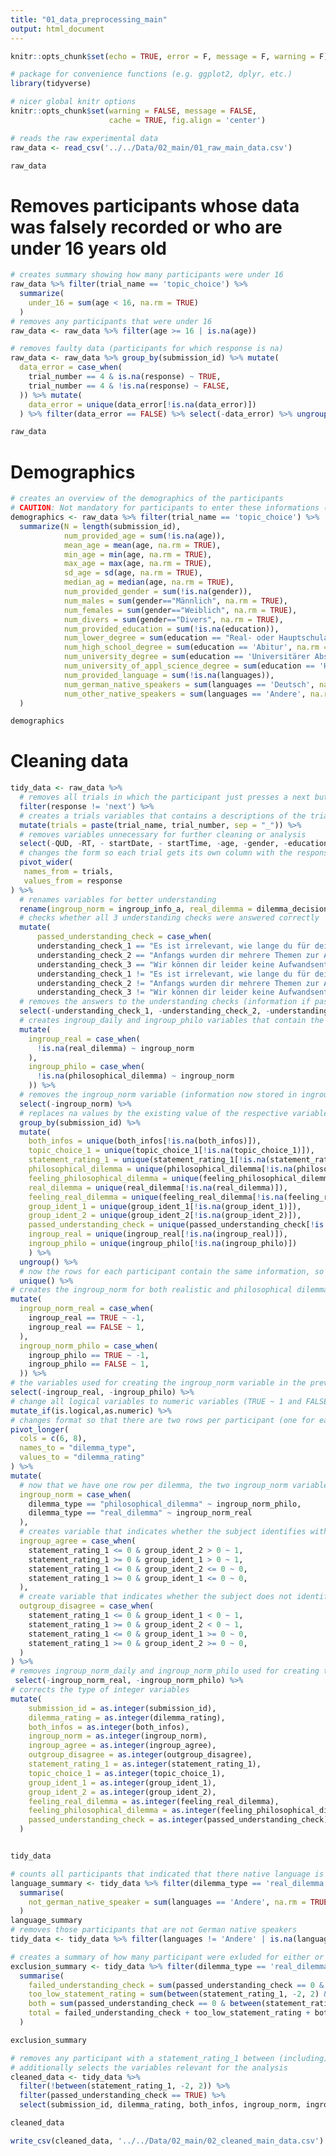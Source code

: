 ```yaml
---
title: "01_data_preprocessing_main"
output: html_document
---
```


```r

knitr::opts_chunk$set(echo = TRUE, error = F, message = F, warning = F)

```

```r

# package for convenience functions (e.g. ggplot2, dplyr, etc.)
library(tidyverse)

# nicer global knitr options
knitr::opts_chunk$set(warning = FALSE, message = FALSE, 
                      cache = TRUE, fig.align = 'center')
```


```r
# reads the raw experimental data
raw_data <- read_csv('../../Data/02_main/01_raw_main_data.csv')

raw_data
```

# Removes participants whose data was falsely recorded or who are under 16 years old
```r
# creates summary showing how many participants were under 16
raw_data %>% filter(trial_name == 'topic_choice') %>% 
  summarize(
    under_16 = sum(age < 16, na.rm = TRUE)
  )
# removes any participants that were under 16
raw_data <- raw_data %>% filter(age >= 16 | is.na(age))

# removes faulty data (participants for which response is na)
raw_data <- raw_data %>% group_by(submission_id) %>% mutate(
  data_error = case_when(
    trial_number == 4 & is.na(response) ~ TRUE,
    trial_number == 4 & !is.na(response) ~ FALSE,
  )) %>% mutate(
    data_error = unique(data_error[!is.na(data_error)])
  ) %>% filter(data_error == FALSE) %>% select(-data_error) %>% ungroup()

raw_data
```


# Demographics

```r
# creates an overview of the demographics of the participants
# CAUTION: Not mandatory for participants to enter these informations (therefore na values possible)
demographics <- raw_data %>% filter(trial_name == 'topic_choice') %>%
  summarize(N = length(submission_id),
            num_provided_age = sum(!is.na(age)),
            mean_age = mean(age, na.rm = TRUE),
            min_age = min(age, na.rm = TRUE),
            max_age = max(age, na.rm = TRUE),
            sd_age = sd(age, na.rm = TRUE),
            median_ag = median(age, na.rm = TRUE),
            num_provided_gender = sum(!is.na(gender)),
            num_males = sum(gender=="Männlich", na.rm = TRUE),
            num_females = sum(gender=="Weiblich", na.rm = TRUE),
            num_divers = sum(gender=="Divers", na.rm = TRUE),
            num_provided_education = sum(!is.na(education)),
            num_lower_degree = sum(education == "Real- oder Hauptschulabschluss", na.rm = TRUE),
            num_high_school_degree = sum(education == 'Abitur', na.rm = TRUE),
            num_university_degree = sum(education == 'Universitärer Abschluss', na.rm = TRUE),
            num_university_of_appl_science_degree = sum(education == 'Hochschulabschluss', na.rm = TRUE),
            num_provided_language = sum(!is.na(languages)),
            num_german_native_speakers = sum(languages == 'Deutsch', na.rm = TRUE),
            num_other_native_speakers = sum(languages == 'Andere', na.rm = TRUE)
  )

demographics
```


# Cleaning data

```r
tidy_data <- raw_data %>% 
  # removes all trials in which the participant just presses a next button and all test submissions
  filter(response != 'next') %>%
  # creates a trials variables that contains a descriptions of the trial in the shape trialName_trialNumber
  mutate(trials = paste(trial_name, trial_number, sep = "_")) %>%
  # removes variables unnecessary for further cleaning or analysis
  select(-QUD, -RT, - startDate, - startTime, -age, -gender, -education, -question, -option1, -option2, -trial_name, -trial_number, -experiment_id) %>%
  # changes the form so each trial gets its own column with the response as value
  pivot_wider(
   names_from = trials,
   values_from = response
) %>%
  # renames variables for better understanding
  rename(ingroup_norm = ingroup_info_a, real_dilemma = dilemma_decision1_4, philosophical_dilemma = dilemma_decision2_4, feeling_real_dilemma = dilemma_decision1_5, feeling_philosophical_dilemma = dilemma_decision2_5) %>%
  # checks whether all 3 understanding checks were answered correctly
  mutate(
      passed_understanding_check = case_when(
      understanding_check_1 == "Es ist irrelevant, wie lange du für deine Antworten benötigt hast."&
      understanding_check_2 == "Anfangs wurden dir mehrere Themen zur Auswahl gestellt." &
      understanding_check_3 == "Wir können dir leider keine Aufwandsentschädigung oder VP Stunden anbieten, sind dir aber sehr dankbar." ~ TRUE,
      understanding_check_1 != "Es ist irrelevant, wie lange du für deine Antworten benötigt hast."|
      understanding_check_2 != "Anfangs wurden dir mehrere Themen zur Auswahl gestellt." |
      understanding_check_3 != "Wir können dir leider keine Aufwandsentschädigung oder VP Stunden anbieten, sind dir aber sehr dankbar." ~ FALSE)) %>%
  # removes the answers to the understanding checks (information if passed now contained in passed_understanding_check)
  select(-understanding_check_1, -understanding_check_2, -understanding_check_3) %>%
  # creates ingroup_daily and ingroup_philo variables that contain the ingroup norm in the rows of their dilemma version
  mutate(
    ingroup_real = case_when(
      !is.na(real_dilemma) ~ ingroup_norm
    ),
    ingroup_philo = case_when(
      !is.na(philosophical_dilemma) ~ ingroup_norm
    )) %>%
  # removes the ingroup_norm variable (information now stored in ingroup_philo and ingroup_real)
  select(-ingroup_norm) %>%
  # replaces na values by the existing value of the respective variable in other rows of the subject
  group_by(submission_id) %>%
  mutate(
    both_infos = unique(both_infos[!is.na(both_infos)]),
    topic_choice_1 = unique(topic_choice_1[!is.na(topic_choice_1)]),
    statement_rating_1 = unique(statement_rating_1[!is.na(statement_rating_1)]),
    philosophical_dilemma = unique(philosophical_dilemma[!is.na(philosophical_dilemma)]),
    feeling_philosophical_dilemma = unique(feeling_philosophical_dilemma[!is.na(feeling_philosophical_dilemma)]),
    real_dilemma = unique(real_dilemma[!is.na(real_dilemma)]),
    feeling_real_dilemma = unique(feeling_real_dilemma[!is.na(feeling_real_dilemma)]),
    group_ident_1 = unique(group_ident_1[!is.na(group_ident_1)]),
    group_ident_2 = unique(group_ident_2[!is.na(group_ident_2)]),
    passed_understanding_check = unique(passed_understanding_check[!is.na(passed_understanding_check)]),
    ingroup_real = unique(ingroup_real[!is.na(ingroup_real)]),
    ingroup_philo = unique(ingroup_philo[!is.na(ingroup_philo)])
    ) %>%
  ungroup() %>%
  # now the rows for each participant contain the same information, so they can be merged to obtain 1 row per participant
  unique() %>%
# creates the ingroup_norm for both realistic and philosophical dilemma according to the coding of the original study: -1 if ingroup prefers active action (e.g. changing the direction of the train) and 1 if ingroup prefers passive action (e.g. not changing the direction of the train)
mutate(
  ingroup_norm_real = case_when(
    ingroup_real == TRUE ~ -1,
    ingroup_real == FALSE ~ 1,
  ),
  ingroup_norm_philo = case_when(
    ingroup_philo == TRUE ~ -1,
    ingroup_philo == FALSE ~ 1,
  )) %>%
# the variables used for creating the ingroup_norm variable in the previous step can now be dropped (info is contained in ingroup_norm)
select(-ingroup_real, -ingroup_philo) %>%
# change all logical variables to numeric variables (TRUE ~ 1 and FALSE ~ 0)
mutate_if(is.logical,as.numeric) %>%
# changes format so that there are two rows per participant (one for each dilemma) and creates the variable dilemma_version (denoting the type of dilemma) and dilemma_rating (the participant's decision for that dilemma)
pivot_longer(
  cols = c(6, 8),
  names_to = "dilemma_type",
  values_to = "dilemma_rating"
) %>%
mutate(
  # now that we have one row per dilemma, the two ingroup_norm variables (daily and philo) can be reduced to one ingroup_norm variable
  ingroup_norm = case_when(
    dilemma_type == "philosophical_dilemma" ~ ingroup_norm_philo,
    dilemma_type == "real_dilemma" ~ ingroup_norm_real
  ),
  # creates variable that indicates whether the subject identifies with its ingroup
  ingroup_agree = case_when(
    statement_rating_1 <= 0 & group_ident_2 > 0 ~ 1,
    statement_rating_1 >= 0 & group_ident_1 > 0 ~ 1,
    statement_rating_1 <= 0 & group_ident_2 <= 0 ~ 0,
    statement_rating_1 >= 0 & group_ident_1 <= 0 ~ 0,
  ),
  # create variable that indicates whether the subject does not identify with its outgroup (again: statement_rating_1 = 0 not necessary)
  outgroup_disagree = case_when(
    statement_rating_1 <= 0 & group_ident_1 < 0 ~ 1,
    statement_rating_1 >= 0 & group_ident_2 < 0 ~ 1,
    statement_rating_1 <= 0 & group_ident_1 >= 0 ~ 0,
    statement_rating_1 >= 0 & group_ident_2 >= 0 ~ 0,
  )
) %>%
# removes ingroup_norm_daily and ingroup_norm_philo used for creating the one ingroup_norm variable
 select(-ingroup_norm_real, -ingroup_norm_philo) %>%
# corrects the type of integer variables
mutate(
    submission_id = as.integer(submission_id),
    dilemma_rating = as.integer(dilemma_rating),
    both_infos = as.integer(both_infos),
    ingroup_norm = as.integer(ingroup_norm),
    ingroup_agree = as.integer(ingroup_agree),
    outgroup_disagree = as.integer(outgroup_disagree),
    statement_rating_1 = as.integer(statement_rating_1),
    topic_choice_1 = as.integer(topic_choice_1),
    group_ident_1 = as.integer(group_ident_1),
    group_ident_2 = as.integer(group_ident_2),
    feeling_real_dilemma = as.integer(feeling_real_dilemma),
    feeling_philosophical_dilemma = as.integer(feeling_philosophical_dilemma),
    passed_understanding_check = as.integer(passed_understanding_check)
  )


tidy_data
```

```r
# counts all participants that indicated that there native language is not German
language_summary <- tidy_data %>% filter(dilemma_type == 'real_dilemma') %>% 
  summarise(
    not_german_native_speaker = sum(languages == 'Andere', na.rm = TRUE)
  )
language_summary
# removes those participants that are not German native speakers
tidy_data <- tidy_data %>% filter(languages != 'Andere' | is.na(languages))

# creates a summary of how many participant were exluded for either or both reasons
exclusion_summary <- tidy_data %>% filter(dilemma_type == 'real_dilemma') %>%
  summarise(
    failed_understanding_check = sum(passed_understanding_check == 0 & !between(statement_rating_1, -2, 2)),
    too_low_statement_rating = sum(between(statement_rating_1, -2, 2) & passed_understanding_check != 0),
    both = sum(passed_understanding_check == 0 & between(statement_rating_1, -2, 2)),
    total = failed_understanding_check + too_low_statement_rating + both
  )

exclusion_summary
```

```r
# removes any participant with a statement_rating_1 between (including) -2 and 2 and all that failed the understanding check
# additionally selects the variables relevant for the analysis
cleaned_data <- tidy_data %>% 
  filter(!between(statement_rating_1, -2, 2)) %>%
  filter(passed_understanding_check == TRUE) %>% 
  select(submission_id, dilemma_rating, both_infos, ingroup_norm, ingroup_agree, outgroup_disagree, dilemma_type)

cleaned_data

write_csv(cleaned_data, '../../Data/02_main/02_cleaned_main_data.csv')
```